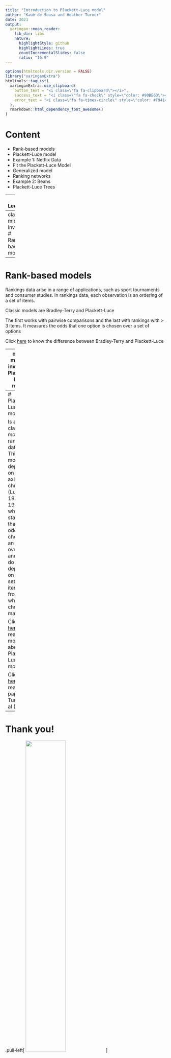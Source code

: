 ```yaml
---
title: "Introduction to Plackett-Luce model"
author: "Kauê de Sousa and Heather Turner"
date: 2021
output:
  xaringan::moon_reader:
    lib_dir: libs
    nature:
      highlightStyle: github
      highlightLines: true
      countIncrementalSlides: false
      ratio: "16:9"
---
```


```r
options(htmltools.dir.version = FALSE)
library("xaringanExtra")
htmltools::tagList(
  xaringanExtra::use_clipboard(
    button_text = "<i class=\"fa fa-clipboard\"></i>",
    success_text = "<i class=\"fa fa-check\" style=\"color: #90BE6D\"></i>",
    error_text = "<i class=\"fa fa-times-circle\" style=\"color: #F94144\"></i>"
  ),
  rmarkdown::html_dependency_font_awesome()
)
```


# Content

* Rank-based models 
* Plackett-Luce model
* Example 1: Netflix Data
* Fit the Plackett-Luce Model
* Generalized model
* Ranking networks
* Example 2: Beans
* Plackett-Luce Trees

---
# Lecture

The lecture on this topic is given by Dr. Heather Turner as part of the eRum 2018 in Budapest. 

[Click here to watch the lecture]()

---
class: middle, inverse
# Rank-based model
---

# Rank-based models

Rankings data arise in a range of applications, such as sport tournaments and consumer studies. In rankings data, each observation is an ordering of a set of items.

Classic models are Bradley-Terry and Plackett-Luce

The first works with pairwise comparisons and the last with rankings with > 3 items. It measures the odds that one option is chosen over a set of options

Click [here](https://github.com/hturner/PlackettLuce/issues/45) to know the difference between Bradley-Terry and Plackett-Luce

---
class: middle, inverse
# Plackett-Luce model 
---
# Plackett-Luce model

Is a classic model for rank data. This model depends on Luce’s axiom of choice (Luce 1959, 1977) which states that the odds of choosing an item over another do not depend on the set of items from which the choice is made.

Click [here](https://hturner.github.io/PlackettLuce/articles/Overview.html) to read more about the Plackett-Luce model

Click [here](https://doi.org/10.1007/s00180-020-00959-3) to read the paper by Turner et al (2020)


---
# **Thank you!**

.pull-left[
<img src="img/logos-v.png" width="50%"/>
]

.pull-right[

<img src="https://img.icons8.com/color/64/000000/twitter.png" width = "10%">[@desousakaue](https://twitter.com/desousakaue)

<img src="https://img.icons8.com/ios-filled/50/000000/email-open.png" width = "10%">[k.desousa@cgiar.org](mailto:k.desousa@cgiar.org)
]


